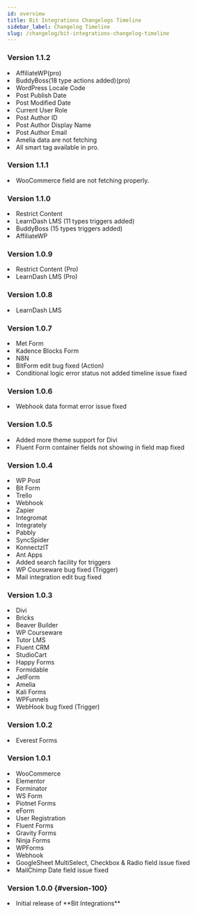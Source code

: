 ```yaml
---
id: overview
title: Bit Integrations Changelogs Timeline
sidebar_label: Changelog Timeline
slug: /changelog/bit-integrations-changelog-timeline
---
```



### Version 1.1.2
<Log date="05-04-2022">

  <List type="Added">
    <li>AffiliateWP(pro) <Neact/></li> 
    <li>BuddyBoss(18 type actions added)(pro) <Neact/></li> 
  </List>
  <List type= " Added New Smart Tag ">
    <li>WordPress Locale Code </li> 
    <li>Post Publish Date </li> 
    <li>Post Modified Date </li> 
    <li>Current User Role </li> 
    <li>Post Author ID </li> 
    <li>Post Author Display Name </li> 
    <li>Post Author Email </li> 
  </List>
  <List type="Fixed">
    <li>Amelia data are not fetching </li> 
  </List>
  <List type="Note">
    <li>All smart tag available in pro. </li> 
  </List>
</Log>

### Version 1.1.1
<Log date="28-06-2022">
  <List type="Fixed">
    <li>WooCommerce field are not fetching properly. </li> 
  </List>
</Log>

### Version 1.1.0
<Log date="27-06-2022">
  <List type="Added">
    <li>Restrict Content  <Integ/></li> 
    <li>LearnDash LMS (11 types  triggers added) <Integ/></li> 
    <li>BuddyBoss (15 types  triggers added)  <Integ/></li> 
    <li>AffiliateWP  <Integ/></li> 
  </List>
</Log>

### Version 1.0.9
<Log date="13-06-2022">
  <List type="Added">
    <li>Restrict Content (Pro) <Neact/></li> 
    <li>LearnDash LMS (Pro) <Neact/></li> 
  </List>
</Log>

### Version 1.0.8

<Log date="04-06-2022">
  <List type="Added">
    <li>LearnDash LMS <Integ/> </li> 
  </List>
</Log>

### Version 1.0.7

<Log date="24-05-2022">
  <List type="Added">
    <li>Met Form <Integ/></li>  
    <li>Kadence Blocks Form <Integ/></li>  
    <li>N8N <Neact/></li>  
  </List>
  <List type="Fixed">
    <li>BitForm edit bug fixed (Action)</li>  
    <li>Conditional logic error status not added timeline issue fixed</li>  
  </List>
</Log>


### Version 1.0.6

<Log date="14-05-2022">
  <List type="Fixed">
    <li>Webhook data format error issue fixed</li>  
  </List>
</Log>


### Version 1.0.5

<Log date="30-04-2022">
  <List type="Improvement">
    <li>Added more theme support for Divi</li>
  </List>
  <List type="Fixed">
    <li>Fluent Form container fields not showing in field map fixed</li>  
  </List>
</Log>

### Version 1.0.4

<Log date="24-04-2022">
  <List type="Added">
    <li>WP Post <Integ/></li>
    <li>Bit Form <Neact/></li>
    <li>Trello <Neact/></li>
    <li>Webhook <Neact/></li>
    <li>Zapier <Neact/></li>
    <li>Integromat <Neact/></li>
    <li>Integrately <Neact/></li>
    <li>Pabbly <Neact/></li>
    <li>SyncSpider <Neact/></li>
    <li>KonnectzIT <Neact/></li>
    <li>Ant Apps<Neact/></li>
  </List>
  <List type="Improvement">
    <li>Added search facility for triggers</li>
  
  </List>
  <List type="Fixed">
    <li>WP Courseware bug fixed (Trigger)</li>
    <li>Mail integration edit bug fixed</li>
  
  </List>
</Log>


### Version 1.0.3

<Log date="04-04-2022">
  <List type="Added">
    <li>Divi <Integ/></li>
    <li>Bricks <Integ/></li>
    <li>Beaver Builder <Integ/></li>
    <li>WP Courseware <Integ/></li>
    <li>Tutor LMS <Integ/></li>
    <li>Fluent CRM <Integ/></li>
    <li>StudioCart <Integ/></li>
    <li>Happy Forms <Integ/></li>
    <li>Formidable <Integ/></li>
    <li>JetForm <Integ/></li>
    <li>Amelia<Integ/></li>
    <li>Kali Forms <Integ/></li>
    <li>WPFunnels <Integ/></li>
  </List>
  <List type="Fixed">
    <li>WebHook bug fixed (Trigger)</li>
  
  </List>
</Log>

### Version 1.0.2

<Log date="09-02-2022">
  <List type="Added">
    <li>Everest Forms <Integ/></li>
  </List>
</Log>

### Version 1.0.1

<Log date="05-02-2022">
  <List type="Added">
    <li>WooCommerce <Integ/></li>
    <li>Elementor <Integ/></li>
    <li>Forminator <Integ/></li>
    <li>WS Form <Integ/></li>
    <li>Piotnet Forms <Integ/></li>
    <li>eForm <Integ/></li>
    <li>User Registration <Integ/></li>
    <li>Fluent Forms <Integ/></li>
    <li>Gravity Forms <Integ/></li>
    <li>Ninja Forms <Integ/></li>
    <li>WPForms <Integ/></li>
    <li>Webhook <Integ/></li>
  </List>
  <List type="Fixed">
    <li>GoogleSheet MultiSelect, Checkbox & Radio field issue fixed</li>
    <li>MailChimp Date field issue fixed</li>
  </List>
</Log>

### Version 1.0.0 {#version-100}

<Log date="28-01-2022">
  <List type="Added">
    <li>Initial release of **Bit Integrations** </li>
  </List>
</Log>
